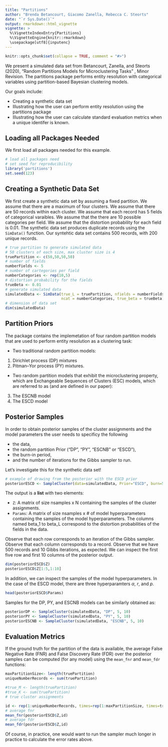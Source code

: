 ```yaml
---
title: "Partitions"
author: "Brenda Betancourt, Giacomo Zanella, Rebecca C. Steorts"
date: "`r Sys.Date()`"
output: rmarkdown::html_vignette
vignette: >
  %\VignetteIndexEntry{Partitions}
  %\VignetteEngine{knitr::rmarkdown}
  \usepackage[utf8]{inputenc}
---
```


```r
knitr::opts_chunk$set(collapse = TRUE, comment = "#>")
```

We present a simulated data set from Betancourt, Zanella, and Steorts (2020), "Random Partitions Models for Microclustering Tasks" \emph{Journal of the American Statistical Association, Theory and Methods}, Minor Revision. The partitions package performs entity resolution with categorical variables using partition-based Bayesian clustering models.

Our goals include:

- Creating a synthetic data set
- Illustrating how the user can perform entity resolution using the partitions package
- Illustrating how the user can calculate standard evaluation metrics when a unique identifer is known. 

## Loading all Packages Needed

We first load all packages needed for this example. 

```r
# load all packages need
# set seed for reproducibility 
library('partitions')
set.seed(123)
```

## Creating a Synthetic Data Set

We first create a synthetic data set by assuming a fixed partition. We assume that there are a maximum of four clusters. We assume that there are 50 records within each cluster. We assume that each record has 5 fields of categorical varaibles. We assume that the there are 10 possible categories per field. We assume that the distortion probability for each field is 0.01. The synthetic data set produces duplicate records using the `SimData()` function. Our syntehtic data set contains 500 records, with 200 unique records. 


```r
# true partition to generate simulated data
# 50 clusters of each size, max cluster size is 4
truePartition <- c(50,50,50,50)
# number of fields
numberFields <- 5
# number of cartegories per field
numberCategories <- rep(10,5)
# distortion probability for the fields
trueBeta <- 0.01
# generate simulated data
simulatedData <- SimData(true_L = truePartition, nfields = numberFields, 
                         ncat = numberCategories, true_beta = trueBeta)
# dimension of data set
dim(simulatedData)
```

## Partition Priors

The package contains the implemetation of four random partition models that are used to perform entity resolution as a clustering task: 

- Two traditional random partition models: 
1.  Dirichlet process (DP) mixtures 
2.  Pitman–Yor process (PY) mixtures. 
-  Two random partition models that exhibit the microclustering property, which are 
Exchangeable Sequences of Clusters (ESC) models, which are referred to as (and are defined in our paper): 
3.  The ESCNB model 
4.  The ESCD model

## Posterior Samples

In order to obtain posterior samples of the cluster assignments and the model parameters the user needs to specificy the following

- the data,
- the random partition Prior ("DP", "PY", "ESCNB" or "ESCD"),
- the burn-in period, 
- and the number of iterations for the Gibbs sampler to run. 

Let's investigate this for the synthetic data set! 

```r
# example of drawing from the posterior with the ESCD prior 
posteriorESCD <- SampleCluster(data=simulatedData, Prior="ESCD", burn=5, nsamples=10)
```

The output is a **list** with two elements: 

- `Z`: A matrix of size nsamples x N containing the samples of the cluster assignments.
- `Params`: A matrix of size nsamples x # of model hyperparameters containing the samples of the model hyperparameters. The columns named beta_1 to beta_L correspond to the distortion probabilities of the fields in the data.

Observe that each row corresponds to an iteration of the Gibbs sampler. Observe that each column corresponds to a record. Observe that we have 500 records and 10 Gibbs iterations, as expected. We can inspect the first five row and first 10 columns of the posterior output. 

```r
dim(posteriorESCD$Z)
posteriorESCD$Z[1:5,1:10]
```

In addition, we can inspect the samples of the model hyperparameters. In the case of the ESCD model, there are three hyperparamters $\alpha$, $r$, and $p$.

```r
head(posteriorESCD$Params)
```

Samples for the DP, PY, and ESCNB models can be similarly obtained as:

```r
posteriorDP <- SampleCluster(simulatedData, "DP", 5, 10)
posteriorPY <- SampleCluster(simulatedData, "PY", 5, 10)
posteriorESCNB <- SampleCluster(simulatedData, "ESCNB", 5, 10)
```

## Evaluation Metrics

If the ground truth for the partition of the data is available, the average False Negative Rate (FNR) and False Discovery Rate (FDR) over the posterior samples can be computed (for any model) using the `mean_fnr` and `mean_fdr` functions:


```r
maxPartitionSize<- length(truePartition)
uniqueNumberRecords <- sum(truePartition)

#true_M <- length(truePartition)
#true_K <- sum(truePartition)
# true cluster assignments

id <- rep(1:uniqueNumberRecords, times=rep(1:maxPartitionSize, times=truePartition))
# average fnr
mean_fnr(posteriorESCD$Z,id)
# average fdr
mean_fdr(posteriorESCD$Z,id)
```

Of course, in practice, one would want to run the sampler much longer in practice to calculate the error rates above. 

